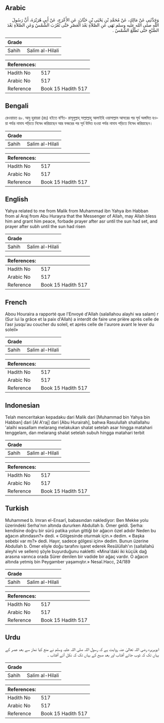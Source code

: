 ## Arabic


<div dir="rtl" lang="ar" style={{fontSize:'larger',backgroundColor:'#f8f9fa',padding:20}}>
وَحَدَّثَنِي عَنْ مَالِكٍ، عَنْ مُحَمَّدِ بْنِ يَحْيَى بْنِ حَبَّانَ، عَنِ الأَعْرَجِ، عَنْ أَبِي هُرَيْرَةَ، أَنَّ رَسُولَ اللَّهِ صلى الله عليه وسلم نَهَى عَنِ الصَّلاَةِ بَعْدَ الْعَصْرِ حَتَّى تَغْرُبَ الشَّمْسُ وَعَنِ الصَّلاَةِ بَعْدَ الصُّبْحِ حَتَّى تَطْلُعَ الشَّمْسُ ‏.‏
</div>
<div style={{backgroundColor:'#f8f9fa',padding:20, marginBottom: 10}}><table> <thead> <tr> <th>Grade</th> <th></th> </tr> </thead> <tbody> <tr><td>Sahih</td><td>Salim al-Hilali</td></tr></tbody></table><table> <thead> <tr> <th>References:</th> <th></th> </tr> </thead> <tbody><tr><td>Hadith No</td><td>517</td></tr><tr><td>Arabic No</td><td>517</td></tr><tr><td>Reference</td><td>Book 15 Hadith 517</td></tr></tbody></table></div>

## Bengali


<div dir="ltr" lang="bn" style={{fontSize:'larger',backgroundColor:'#f8f9fa',padding:20}}>
রেওয়ায়ত ৪৮. আবু হুরায়রা (রাঃ) হইতে বর্ণিত- রাসূলুল্লাহ্ সাল্লাল্লাহু আলাইহি ওয়াসাল্লাম আসরের পর সূর্য অস্তমিত হওয়া পর্যন্ত নামায পড়িতে নিষেধ করিয়াছেন আর ফজরের পর সূর্য উদিত হওয়া পর্যন্ত নামায পড়িতে নিষেধ করিয়াছেন।
</div>
<div style={{backgroundColor:'#f8f9fa',padding:20, marginBottom: 10}}><table> <thead> <tr> <th>Grade</th> <th></th> </tr> </thead> <tbody> <tr><td>Sahih</td><td>Salim al-Hilali</td></tr></tbody></table><table> <thead> <tr> <th>References:</th> <th></th> </tr> </thead> <tbody><tr><td>Hadith No</td><td>517</td></tr><tr><td>Arabic No</td><td>517</td></tr><tr><td>Reference</td><td>Book 15 Hadith 517</td></tr></tbody></table></div>

## English


<div dir="ltr" lang="en" style={{fontSize:'larger',backgroundColor:'#f8f9fa',padding:20}}>
Yahya related to me from Malik from Muhammad ibn Yahya ibn Habban from al Araj from Abu Hurayra that the Messenger of Allah, may Allah bless him and grant him peace, forbade prayer after asr until the sun had set, and prayer after subh until the sun had risen
</div>
<div style={{backgroundColor:'#f8f9fa',padding:20, marginBottom: 10}}><table> <thead> <tr> <th>Grade</th> <th></th> </tr> </thead> <tbody> <tr><td>Sahih</td><td>Salim al-Hilali</td></tr></tbody></table><table> <thead> <tr> <th>References:</th> <th></th> </tr> </thead> <tbody><tr><td>Hadith No</td><td>517</td></tr><tr><td>Arabic No</td><td>517</td></tr><tr><td>Reference</td><td>Book 15 Hadith 517</td></tr></tbody></table></div>

## French


<div dir="ltr" lang="fr" style={{fontSize:'larger',backgroundColor:'#f8f9fa',padding:20}}>
Abou Houraira a rapporté que l'Envoyé d'Allah (salallahou alayhi wa salam) r (Sur lui la grâce et la paix d'Allah) a interdit de faire une prière après celle de l’asr jusqu'au coucher du soleil, et après celle de l'aurore avant le lever du soleil»
</div>
<div style={{backgroundColor:'#f8f9fa',padding:20, marginBottom: 10}}><table> <thead> <tr> <th>Grade</th> <th></th> </tr> </thead> <tbody> <tr><td>Sahih</td><td>Salim al-Hilali</td></tr></tbody></table><table> <thead> <tr> <th>References:</th> <th></th> </tr> </thead> <tbody><tr><td>Hadith No</td><td>517</td></tr><tr><td>Arabic No</td><td>517</td></tr><tr><td>Reference</td><td>Book 15 Hadith 517</td></tr></tbody></table></div>

## Indonesian


<div dir="ltr" lang="id" style={{fontSize:'larger',backgroundColor:'#f8f9fa',padding:20}}>
Telah menceritakan kepadaku dari Malik dari [Muhammad bin Yahya bin Habban] dari [Al A'raj] dari [Abu Hurairah], bahwa Rasulullah shallallahu 'alaihi wasallam melarang melakukan shalat setelah asar hingga matahari tenggelam, dan melarang shalat setelah subuh hingga matahari terbit
</div>
<div style={{backgroundColor:'#f8f9fa',padding:20, marginBottom: 10}}><table> <thead> <tr> <th>Grade</th> <th></th> </tr> </thead> <tbody> <tr><td>Sahih</td><td>Salim al-Hilali</td></tr></tbody></table><table> <thead> <tr> <th>References:</th> <th></th> </tr> </thead> <tbody><tr><td>Hadith No</td><td>517</td></tr><tr><td>Arabic No</td><td>517</td></tr><tr><td>Reference</td><td>Book 15 Hadith 517</td></tr></tbody></table></div>

## Turkish


<div dir="ltr" lang="tr" style={{fontSize:'larger',backgroundColor:'#f8f9fa',padding:20}}>
Muhammed b. Imran el-Ensarî, babasından naklediyor: Ben Mekke yolu üzerindeki Serha'nın altında dururken Abdullah b. Ömer geldi. Şerha: kendisine doğru bir sürü patika yolun gittiği bir ağacın özel adıdır Neden bu ağacın altındasın?» dedi. « Gölgesinde oturmak için.» dedim. « Başka sebebi var mı?» dedi. Hayır, sadece gölgesi için» dedim. Bunun üzerine Abdullah b. Ömer eliyle doğu tarafını işaret ederek Resûlüllah'ın (sallallahü aleyhi ve sellem) şöyle buyurduğunu nakletti: «Mina'daki iki küçük dağ arasına varınca orada Sürer denilen bir vadide bir ağaç vardır. O ağacın altında yetmiş bin Peygamber yaşamıştır.» Nesaî.Hacc, 24/189
</div>
<div style={{backgroundColor:'#f8f9fa',padding:20, marginBottom: 10}}><table> <thead> <tr> <th>Grade</th> <th></th> </tr> </thead> <tbody> <tr><td>Sahih</td><td>Salim al-Hilali</td></tr></tbody></table><table> <thead> <tr> <th>References:</th> <th></th> </tr> </thead> <tbody><tr><td>Hadith No</td><td>517</td></tr><tr><td>Arabic No</td><td>517</td></tr><tr><td>Reference</td><td>Book 15 Hadith 517</td></tr></tbody></table></div>

## Urdu


<div dir="rtl" lang="ur" style={{fontSize:'larger',backgroundColor:'#f8f9fa',padding:20}}>
ابوہریرہ رضی اللہ تعالیٰ عنہ روایت ہے کہ رسول اللہ صلی اللہ علیہ وسلم نے منع کیا نماز سے بعد عصر کے یہاں تک کہ ڈوب جائے آفتاب اور بعد صبح کے یہاں تک کہ نکل آئے آفتاب ۔
</div>
<div style={{backgroundColor:'#f8f9fa',padding:20, marginBottom: 10}}><table> <thead> <tr> <th>Grade</th> <th></th> </tr> </thead> <tbody> <tr><td>Sahih</td><td>Salim al-Hilali</td></tr></tbody></table><table> <thead> <tr> <th>References:</th> <th></th> </tr> </thead> <tbody><tr><td>Hadith No</td><td>517</td></tr><tr><td>Arabic No</td><td>517</td></tr><tr><td>Reference</td><td>Book 15 Hadith 517</td></tr></tbody></table></div>